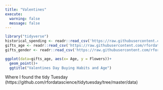 ```yaml
---
title: "Valentines"
execute:
  warning: false
  message: false
---
```

```r


library("tidyverse")
historical_spending <- readr::read_csv('https://raw.githubusercontent.com/rfordatascience/tidytuesday/master/data/2024/2024-02-13/historical_spending.csv')
gifts_age <- readr::read_csv('https://raw.githubusercontent.com/rfordatascience/tidytuesday/master/data/2024/2024-02-13/gifts_age.csv')
gifts_gender <- readr::read_csv('https://raw.githubusercontent.com/rfordatascience/tidytuesday/master/data/2024/2024-02-13/gifts_gender.csv')

ggplot(data=gifts_age, aes(x= Age, y = Flowers))+ 
  geom_point()+
  ggtitle("Valentines Day Buying Habits and Age")


```

Where I found the tidy Tuesday (https://github.com/rfordatascience/tidytuesday/tree/master/data)





